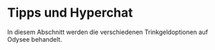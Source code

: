 # Tipps und Hyperchat

In diesem Abschnitt werden die verschiedenen Trinkgeldoptionen auf Odysee behandelt.

<CategoryCards/>
